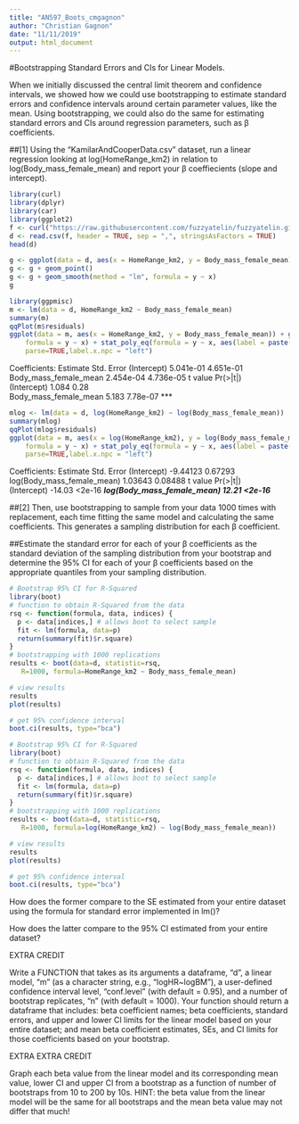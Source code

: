 ```yaml
---
title: "AN597_Boots_cmgagnon"
author: "Christian Gagnon"
date: "11/11/2019"
output: html_document
---
```


#Bootstrapping Standard Errors and CIs for Linear Models.

When we initially discussed the central limit theorem and confidence intervals, we showed how we could use bootstrapping to estimate standard errors and confidence intervals around certain parameter values, like the mean. Using bootstrapping, we could also do the same for estimating standard errors and CIs around regression parameters, such as β coefficients.

##[1] Using the “KamilarAndCooperData.csv” dataset, run a linear regression looking at log(HomeRange_km2) in relation to log(Body_mass_female_mean) and report your β coeffiecients (slope and intercept).

```r
library(curl)
library(dplyr)
library(car)
library(ggplot2)
f <- curl("https://raw.githubusercontent.com/fuzzyatelin/fuzzyatelin.github.io/master/AN597_Fall19/KamilarAndCooperData.csv")
d <- read.csv(f, header = TRUE, sep = ",", stringsAsFactors = TRUE)
head(d)
```

```r
g <- ggplot(data = d, aes(x = HomeRange_km2, y = Body_mass_female_mean))
g <- g + geom_point()
g <- g + geom_smooth(method = "lm", formula = y ~ x)
g
```

```r
library(ggpmisc)
m <- lm(data = d, HomeRange_km2 ~ Body_mass_female_mean)
summary(m)
qqPlot(m$residuals)
ggplot(data = m, aes(x = HomeRange_km2, y = Body_mass_female_mean)) + ggtitle("HomeRange_km2 ~ Body_mass_female_mean") + geom_point() + geom_smooth(method = "lm", 
    formula = y ~ x) + stat_poly_eq(formula = y ~ x, aes(label = paste(..eq.label.., ..rr.label.., sep = "~~~")), 
    parse=TRUE,label.x.npc = "left")
```
Coefficients:
                       Estimate Std. Error
(Intercept)           5.041e-01  4.651e-01
Body_mass_female_mean 2.454e-04  4.736e-05
                      t value Pr(>|t|)    
(Intercept)             1.084     0.28    
Body_mass_female_mean   5.183 7.78e-07 ***

```r
mlog <- lm(data = d, log(HomeRange_km2) ~ log(Body_mass_female_mean))
summary(mlog)
qqPlot(mlog$residuals)
ggplot(data = m, aes(x = log(HomeRange_km2), y = log(Body_mass_female_mean))) + ggtitle("log(HomeRange_km2) ~ log(Body_mass_female_mean)") + geom_point() + geom_smooth(method = "lm", 
    formula = y ~ x) + stat_poly_eq(formula = y ~ x, aes(label = paste(..eq.label.., ..rr.label.., sep = "~~~")), 
    parse=TRUE,label.x.npc = "left")
```

Coefficients:
                           Estimate Std. Error
(Intercept)                -9.44123    0.67293
log(Body_mass_female_mean)  1.03643    0.08488
                           t value Pr(>|t|)    
(Intercept)                 -14.03   <2e-16 ***
log(Body_mass_female_mean)   12.21   <2e-16 ***


##[2] Then, use bootstrapping to sample from your data 1000 times with replacement, each time fitting the same model and calculating the same coefficients. This generates a sampling distribution for each β coefficient.

##Estimate the standard error for each of your β coefficients as the standard deviation of the sampling distribution from your bootstrap and determine the 95% CI for each of your β coefficients based on the appropriate quantiles from your sampling distribution.

```r
# Bootstrap 95% CI for R-Squared
library(boot)
# function to obtain R-Squared from the data
rsq <- function(formula, data, indices) {
  p <- data[indices,] # allows boot to select sample
  fit <- lm(formula, data=p)
  return(summary(fit)$r.square)
}
# bootstrapping with 1000 replications
results <- boot(data=d, statistic=rsq,
   R=1000, formula=HomeRange_km2 ~ Body_mass_female_mean)

# view results
results
plot(results)

# get 95% confidence interval
boot.ci(results, type="bca")
```

```r
# Bootstrap 95% CI for R-Squared
library(boot)
# function to obtain R-Squared from the data
rsq <- function(formula, data, indices) {
  p <- data[indices,] # allows boot to select sample
  fit <- lm(formula, data=p)
  return(summary(fit)$r.square)
}
# bootstrapping with 1000 replications
results <- boot(data=d, statistic=rsq,
   R=1000, formula=log(HomeRange_km2) ~ log(Body_mass_female_mean))

# view results
results
plot(results)

# get 95% confidence interval
boot.ci(results, type="bca")
```

How does the former compare to the SE estimated from your entire dataset using the formula for standard error implemented in lm()?

How does the latter compare to the 95% CI estimated from your entire dataset?

EXTRA CREDIT

Write a FUNCTION that takes as its arguments a dataframe, “d”, a linear model, “m” (as a character string, e.g., “logHR~logBM”), a user-defined confidence interval level, “conf.level” (with default = 0.95), and a number of bootstrap replicates, “n” (with default = 1000). Your function should return a dataframe that includes: beta coefficient names; beta coefficients, standard errors, and upper and lower CI limits for the linear model based on your entire dataset; and mean beta coefficient estimates, SEs, and CI limits for those coefficients based on your bootstrap.

EXTRA EXTRA CREDIT

Graph each beta value from the linear model and its corresponding mean value, lower CI and upper CI from a bootstrap as a function of number of bootstraps from 10 to 200 by 10s. HINT: the beta value from the linear model will be the same for all bootstraps and the mean beta value may not differ that much!